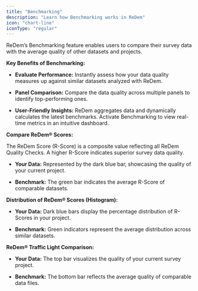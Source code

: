 ```yaml
---
title: "Benchmarking"
description: "Learn how Benchmarking works in ReDem"
icon: "chart-line"
iconType: "regular"
---
```


ReDem’s Benchmarking feature enables users to compare their survey data with the average quality of other datasets and projects.

**Key Benefits of Benchmarking:**

* **Evaluate Performance:** Instantly assess how your data quality measures up against similar datasets analyzed with ReDem.

* **Panel Comparison:** Compare the data quality across multiple panels to identify top-performing ones.

* **User-Friendly Insights:** ReDem aggregates data and dynamically calculates the latest benchmarks. Activate Benchmarking to view real-time metrics in an intuitive dashboard.

**Compare ReDem® Scores:**

The ReDem Score (R-Score) is a composite value reflecting all ReDem Quality Checks. A higher R-Score indicates superior survey data quality.

* **Your Data:** Represented by the dark blue bar, showcasing the quality of your current project.

* **Benchmark:** The green bar indicates the average R-Score of comparable datasets.

**Distribution of ReDem® Scores (Histogram):**

* **Your Data:** Dark blue bars display the percentage distribution of R-Scores in your project.

* **Benchmark:** Green indicators represent the average distribution across similar datasets.

**ReDem® Traffic Light Comparison:**

* **Your Data:** The top bar visualizes the quality of your current survey project.

* **Benchmark:** The bottom bar reflects the average quality of comparable data files.